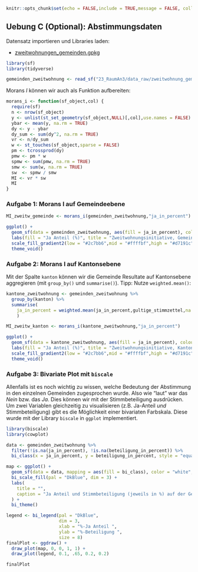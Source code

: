 ```r
knitr::opts_chunk$set(echo = FALSE,include = TRUE,message = FALSE, collapse=TRUE, warning=FALSE, results = "markup", fig.width = 7, fig.height = 5) 
```

## Uebung C (Optional): Abstimmungsdaten


Datensatz importieren und Libraries laden:

- [zweitwohnungen_gemeinden.gpkg](23_RaumAn3/data_raw/zweitwohnung_gemeinden.gpkg)


```r
library(sf)
library(tidyverse)

gemeinden_zweitwohnung <- read_sf("23_RaumAn3/data_raw/zweitwohnung_gemeinden.gpkg")
```


Morans $I$ können wir auch als Funktion aufbereiten:


```r
morans_i <- function(sf_object,col) {
  require(sf)
  n <- nrow(sf_object)
  y <- unlist(st_set_geometry(sf_object,NULL)[,col],use.names = FALSE)
  ybar <- mean(y, na.rm = TRUE)
  dy <- y - ybar
  dy_sum <- sum(dy^2, na.rm = TRUE)
  vr <- n/dy_sum
  w <- st_touches(sf_object,sparse = FALSE)
  pm <- tcrossprod(dy)
  pmw <- pm * w
  spmw <- sum(pmw, na.rm = TRUE)
  smw <- sum(w, na.rm = TRUE)
  sw  <- spmw / smw
  MI <- vr * sw
  MI
}
```



### Aufgabe 1: Morans I auf Gemeindeebene

```r
MI_zweitw_gemeinde <- morans_i(gemeinden_zweitwohnung,"ja_in_percent")

ggplot() + 
  geom_sf(data = gemeinden_zweitwohnung, aes(fill = ja_in_percent), colour = "grey",lwd = 0.1) + 
  labs(fill = "Ja Anteil (%)", title = "Zweitwohnungsinitiative, Gemeindeebene", subtitle = paste("Morans I",formatC(MI_zweitw_gemeinde,2,flag = "+"))) +
  scale_fill_gradient2(low = "#2c7bb6",mid = "#ffffbf",high = "#d7191c",midpoint = 50,breaks = c(0,25,50,75,100),limits = c(0,100)) +
  theme_void()
```


### Aufgabe 2: Morans I auf Kantonsebene

Mit der Spalte `kanton` können wir die Gemeinde Resultate auf Kantonsebene aggregieren (mit `group_by()` und `summarise()`). Tipp: Nutze `weighted.mean()`:

```r
kantone_zweitwohnung <- gemeinden_zweitwohnung %>%
  group_by(kanton) %>%
  summarise(
    ja_in_percent = weighted.mean(ja_in_percent,gultige_stimmzettel,na.rm = TRUE)
    )

MI_zweitw_kanton <- morans_i(kantone_zweitwohnung,"ja_in_percent")

ggplot() + 
  geom_sf(data = kantone_zweitwohnung, aes(fill = ja_in_percent), colour = "grey",lwd = 0.2) + 
  labs(fill = "Ja Anteil (%)", title = "Zweitwohnungsinitiative, Kantonsebene", subtitle = paste("Morans I",formatC(MI_zweitw_kanton,2,flag = "+"))) +
  scale_fill_gradient2(low = "#2c7bb6",mid = "#ffffbf",high = "#d7191c",midpoint = 50,breaks = c(0,25,50,75,100),limits = c(0,100)) +
  theme_void()
```


### Aufgabe 3: Bivariate Plot mit `biscale`

Allenfalls ist es noch wichtig zu wissen, welche Bedeutung der Abstimmung in den einzelnen Gemeinden zugesprochen wurde. Also wie "laut" war das *Nein* bzw. das *Ja*. Dies können wir mit der Stimmbeteiligung ausdrücken. Um zwei Variablen gleichzeitig zu visualisieren (z.B. Ja-Anteil *und* Stimmbeteiligung) gibt es die Möglichkeit einer bivariaten Farbskala. Diese wurde mit der Library `biscale` in `ggplot` implementiert.

```r
library(biscale)
library(cowplot)

data <- gemeinden_zweitwohnung %>%
  filter(!is.na(ja_in_percent), !is.na(beteiligung_in_percent)) %>%
  bi_class(x = ja_in_percent, y = beteiligung_in_percent, style = "equal", dim = 3)

map <- ggplot() +
  geom_sf(data = data, mapping = aes(fill = bi_class), color = "white", size = 0.1, show.legend = FALSE) +
  bi_scale_fill(pal = "DkBlue", dim = 3) +
  labs(
    title = "",
    caption = "Ja Anteil und Stimmbeteiligung (jeweils in %) auf der Gemeindeebene"
  ) +
  bi_theme()

legend <- bi_legend(pal = "DkBlue",
                    dim = 3,
                    xlab = "%-Ja Anteil ",
                    ylab = "%-Beteiligung ",
                    size = 8)
finalPlot <- ggdraw() +
  draw_plot(map, 0, 0, 1, 1) +
  draw_plot(legend, 0.1, .65, 0.2, 0.2)

finalPlot
```

